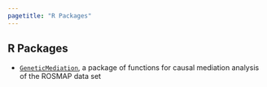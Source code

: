 ```yaml
---
pagetitle: "R Packages"
---
```


<link rel="stylesheet" href="styles.css" type="text/css">

## R Packages

- [`GeneticMediation`](https://tydarnell.github.io/GeneticMediation), a package of functions for causal mediation analysis of the ROSMAP data set
